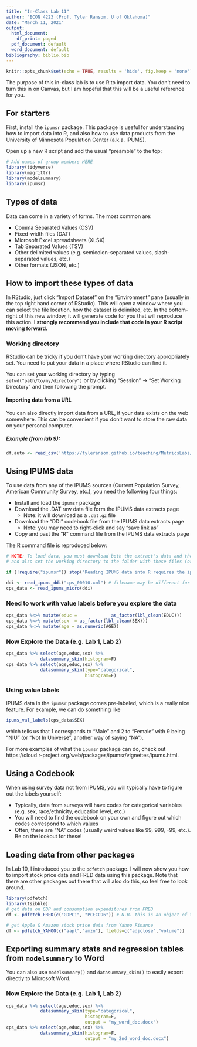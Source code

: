 ```yaml
---
title: "In-Class Lab 11"
author: "ECON 4223 (Prof. Tyler Ransom, U of Oklahoma)"
date: "March 11, 2021"
output:
  html_document:
    df_print: paged
  pdf_document: default
  word_document: default
bibliography: biblio.bib
---
```


```r
knitr::opts_chunk$set(echo = TRUE, results = 'hide', fig.keep = 'none')
```

The purpose of this in-class lab is to use R to import data. You don't need to turn this in on Canvas, but I am hopeful that this will be a useful reference for you.

## For starters
First, install the `ipumsr` package. This package is useful for understanding how to import data into R, and also how to use data products from the University of Minnesota Population Center (a.k.a. IPUMS).

Open up a new R script and add the usual "preamble" to the top:
```r
# Add names of group members HERE
library(tidyverse)
library(magrittr)
library(modelsummary)
library(ipumsr)
```

## Types of data
Data can come in a variety of forms. The most common are:

- Comma Separated Values (CSV)
- Fixed-width files (DAT)
- Microsoft Excel spreadsheets (XLSX)
- Tab Separated Values (TSV)
- Other delimited values (e.g. semicolon-separated values, slash-separated values,
etc.)
- Other formats (JSON, etc.)

## How to import these types of data
In RStudio, just click "Import Dataset" on the "Environment" pane (usually in the top right hand corner of RStudio). This will open a window where you can select the file location, how the dataset is delimited, etc. In the bottom-right of this new window, it will generate code for you that will reproduce this action. **I strongly recommend you include that code in your R script moving forward.**

### Working directory
RStudio can be tricky if you don't have your working directory appropriately set. You need to put your data in a place where RStudio can find it.

You can set your working directory by typing `setwd("path/to/my/directory")` or by clicking "Session" -> "Set Working Directory" and then following the prompt.

#### Importing data from a URL
You can also directly import data from a URL, if your data exists on the web somewhere. This can be convenient if you don't want to store the raw data on your personal computer.

##### Example (from lab 9):
```r
df.auto <- read_csv('https://tyleransom.github.io/teaching/MetricsLabs/auto.csv')
```

## Using IPUMS data
To use data from any of the IPUMS sources (Current Population Survey, American Community Survey, etc.), you need the following four things:

- Install and load the `ipumsr` package
- Download the .DAT raw data file form the IPUMS data extracts page
    * Note: it will download as a `.dat.gz` file
- Download the "DDI" codebook file from the IPUMS data extracts page
    * Note: you may need to right-click and say "save link as"
- Copy and past the "R" command file from the IPUMS data extracts page


The R command file is reproduced below:

```r
# NOTE: To load data, you must download both the extract's data and the DDI
# and also set the working directory to the folder with these files (or change the path below).

if (!require("ipumsr")) stop("Reading IPUMS data into R requires the ipumsr package. It can be installed using the following command: install.packages('ipumsr')")

ddi <- read_ipums_ddi("cps_00010.xml") # filename may be different for you!
cps_data <- read_ipums_micro(ddi)
```

### Need to work with value labels before you explore the data
```r
cps_data %<>% mutate(educ =             as_factor(lbl_clean(EDUC)))
cps_data %<>% mutate(sex  = as_factor(lbl_clean(SEX)))
cps_data %<>% mutate(age = as.numeric(AGE))
```

### Now Explore the Data (e.g. Lab 1, Lab 2)
```r
cps_data %>% select(age,educ,sex) %>%
             datasummary_skim(histogram=F)
cps_data %>% select(age,educ,sex) %>%
             datasummary_skim(type="categorical",
                              histogram=F)
```

### Using value labels
IPUMS data in the `ipumsr` package comes pre-labeled, which is a really nice feature. For example, we can do something like
```r
ipums_val_labels(cps_data$SEX)
```
which tells us that 1 corresponds to "Male" and 2 to "Female" with 9 being "NIU" (or "Not In Universe", another way of saying "NA").

For more examples of what the `ipumsr` package can do, check out https://cloud.r-project.org/web/packages/ipumsr/vignettes/ipums.html.

## Using a Codebook
When using survey data not from IPUMS, you will typically have to figure out the labels yourself:

- Typically, data from surveys will have codes for categorical variables (e.g. sex, race/ethnicity, education level, etc.)
- You will need to find the codebook on your own and figure out which codes correspond to which values
- Often, there are "NA" codes (usually weird values like 99, 999, -99, etc.). Be on the lookout for these!

## Loading data from other packages
In Lab 10, I introduced you to the `pdfetch` package. I will now show you how to import stock price data and FRED data using this package. Note that there are other packages out there that will also do this, so feel free to look around.

```r
library(pdfetch)
library(tsibble)
# get data on GDP and consumption expenditures from FRED
df <- pdfetch_FRED(c("GDPC1", "PCECC96")) # N.B. this is an object of type XTS, not tsibble

# get Apple & Amazon stock price data from Yahoo Finance
df <- pdfetch_YAHOO(c("aapl","amzn"), fields=c("adjclose","volume"))
```

## Exporting summary stats and regression tables from `modelsummary` to Word
You can also use `modelsummary()` and `datasummary_skim()` to easily export directly to Microsoft Word.

### Now Explore the Data (e.g. Lab 1, Lab 2)
```r
cps_data %>% select(age,educ,sex) %>%
             datasummary_skim(type="categorical",
                              histogram=F,
                              output = "my_word_doc.docx")
cps_data %>% select(age,educ,sex) %>%
             datasummary_skim(histogram=F,
                              output = "my_2nd_word_doc.docx")
```
